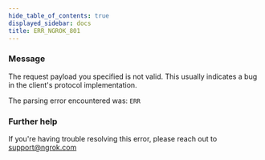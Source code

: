 ```yaml
---
hide_table_of_contents: true
displayed_sidebar: docs
title: ERR_NGROK_801
---
```


### Message

The request payload you specified is not valid.
This usually indicates a bug in the client's protocol implementation.

The parsing error encountered was:
`ERR`

<ErrorDetails />

### Further help

If you're having trouble resolving this error, please reach out to [support@ngrok.com](mailto:support@ngrok.com?subject=Help%20with%20ERR_NGROK_801)
